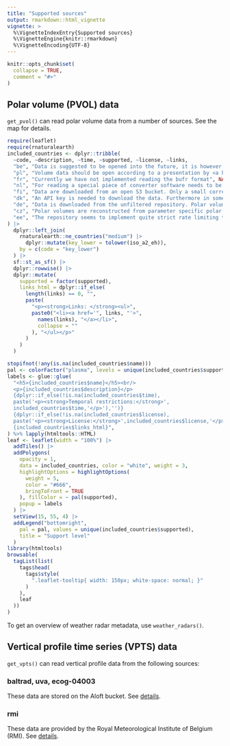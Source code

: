 ```yaml
---
title: "Supported sources"
output: rmarkdown::html_vignette
vignette: >
  %\VignetteIndexEntry{Supported sources}
  %\VignetteEngine{knitr::rmarkdown}
  %\VignetteEncoding{UTF-8}
---
```


```r
knitr::opts_chunk$set(
  collapse = TRUE,
  comment = "#>"
)
```

## Polar volume (PVOL) data

`get_pvol()` can read polar volume data from a number of sources. See the map for details.

```r
require(leaflet)
require(rnaturalearth)
included_countries <- dplyr::tribble(
  ~code, ~description, ~time, ~supported, ~license, ~links,
  "be", "Data is suggested to be opened into the future, it is however not yet accessible.", NA, "Information", NA, c("More info" = "https://opendata.meteo.be/geonetwork/srv/eng/catalog.search#/metadata/RMI_DATASET_JABBEKE_VOLUME"),
  "pl", "Volume data should be open according to a presentation by <a href='https://poster.easyabstract.it/ERAD2024/abstract/15550/161/884'>Groenemeijer et al</a> at erad2024. However no link is known by the authors of the package up to now.", NA, "Information", NA, list(),
  "fr", "Currently we have not implemented reading the bufr format", NA, "Not implemented", NA, list(),
  "nl", "For reading a special piece of converter software needs to be available. Furthermore for large datasets it might be advantagious to create a personal API key.", NA, "Readable", "CC BY 4.0<sup> <a href='https://dataplatform.knmi.nl/dataset/radar-volume-full-herwijnen-1-0'>1</a>, <a href='https://dataplatform.knmi.nl/dataset/radar-volume-denhelder-2-0'>2</a></sup>", list(),
  "fi", "Data are downloaded from an open S3 bucket. Only a small correction to the `hdf5` file is needed to read the files.", NA, "Readable", "CC BY 4.0<sup> <a href='https://en.ilmatieteenlaitos.fi/radar-data-on-aws-s3'>1</a></sup>", c("Data Documentation" = "https://en.ilmatieteenlaitos.fi/radar-data-on-aws-s3"),
  "dk", "An API key is needed to download the data. Furthermore in some cases the RHOHV parameter does not seem to reach 1.", "Only the last 6 months", "Readable", "CC BY 4.0<sup><a href='https://opendatadocs.dmi.govcloud.dk/en/Terms_of_Use#license'>1</a></sup>", c("Data description" = "https://opendatadocs.dmi.govcloud.dk/Data/Radar_Data", "API description" = "https://opendatadocs.dmi.govcloud.dk/en/APIs/Radar_Data_API", "Getting a API key" = "https://opendatadocs.dmi.govcloud.dk/en/Authentication"),
  "de", "Data is downloaded from the unfiltered repository. Polar volumes are reconstructed from separate parameters", "Only the last three days", "Readable", NA, c("Data documentation" = "https://www.dwd.de/EN/ourservices/radar_products/radar_products.html"),
  "cz", "Polar volumes are reconstructed from parameter specific polar volumes", "The last three days are available", "Readable", NA, c("Data description" = "https://opendata.chmi.cz/meteorology/weather/radar/radar_description_en.pdf"),
  "ee", "The repository seems to implement quite strict rate limiting therefore retries are implemented. However the http error 429 is still frequently returned.", NA, "Readable", NA, c("Data" = "https://avaandmed.keskkonnaportaal.ee/dhs/Active/documentList.aspx?ViewId=b92201f4-8b48-4d3a-b410-30c8ce4016d5")
) |>
  dplyr::left_join(
    rnaturalearth::ne_countries("medium") |>
      dplyr::mutate(key_lower = tolower(iso_a2_eh)),
    by = c(code = "key_lower")
  ) |>
  sf::st_as_sf() |>
  dplyr::rowwise() |>
  dplyr::mutate(
    supported = factor(supported),
    links_html = dplyr::if_else(
      length(links) == 0, "",
      paste(
        "<p><strong>Links: </strong><ul>",
        paste0("<li><a href='", links, "'>",
          names(links), "</a></li>",
          collapse = ""
        ), "</ul></p>"
      )
    )
  )

stopifnot(!any(is.na(included_countries$name)))
pal <- colorFactor("plasma", levels = unique(included_countries$supported))
labels <- glue::glue(
  "<h5>{included_countries$name}</h5><br/>
  <p>{included_countries$description}</p>
  {dplyr::if_else(!is.na(included_countries$time),
  paste('<p><strong>Temporal restrictions:</strong>',
  included_countries$time,'</p>'),'')}
  {dplyr::if_else(!is.na(included_countries$license),
  paste('<p><strong>License:</strong>',included_countries$license,'</p>'),'')}
  {included_countries$links_html}",
) %>% lapply(htmltools::HTML)
leaf <- leaflet(width = "100%") |>
  addTiles() |>
  addPolygons(
    opacity = 1,
    data = included_countries, color = "white", weight = 3,
    highlightOptions = highlightOptions(
      weight = 5,
      color = "#666",
      bringToFront = TRUE
    ), fillColor = ~ pal(supported),
    popup = labels
  ) |>
  setView(15, 55, 4) |>
  addLegend("bottomright",
    pal = pal, values = unique(included_countries$supported),
    title = "Support level"
  )
library(htmltools)
browsable(
  tagList(list(
    tags$head(
      tags$style(
        ".leaflet-tooltip{ width: 150px; white-space: normal; }"
      )
    ),
    leaf
  ))
)
```

To get an overview of weather radar metadata, use `weather_radars()`.

## Vertical profile time series (VPTS) data

`get_vpts()` can read vertical profile data from the following sources:

### baltrad, uva, ecog-04003

These data are stored on the Aloft bucket. See [details](https://aloftdata.eu/faq/#what-data-are-in-the-bucket).

### rmi

These data are provided by the Royal Meteorological Institute of Belgium (RMI). See [details](https://opendata.meteo.be/geonetwork/srv/eng/catalog.search#/metadata/RMI_DATASET_CROW).
